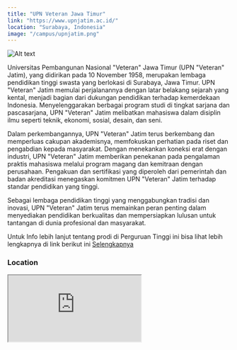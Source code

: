 ```yaml
---
title: "UPN Veteran Jawa Timur"
link: "https://www.upnjatim.ac.id/"
location: "Surabaya, Indonesia"
image: "/campus/upnjatim.png"
---
```


![Alt text](https://th.bing.com/th/id/OIP.tsxtL9-YEk4ufsA8MDDjhwHaE8?rs=1&pid=ImgDetMain "title")

Universitas Pembangunan Nasional "Veteran" Jawa Timur (UPN "Veteran" Jatim), yang didirikan pada 10 November 1958, merupakan lembaga pendidikan tinggi swasta yang berlokasi di Surabaya, Jawa Timur. UPN "Veteran" Jatim memulai perjalanannya dengan latar belakang sejarah yang kental, menjadi bagian dari dukungan pendidikan terhadap kemerdekaan Indonesia. Menyelenggarakan berbagai program studi di tingkat sarjana dan pascasarjana, UPN "Veteran" Jatim melibatkan mahasiswa dalam disiplin ilmu seperti teknik, ekonomi, sosial, desain, dan seni.

Dalam perkembangannya, UPN "Veteran" Jatim terus berkembang dan memperluas cakupan akademisnya, memfokuskan perhatian pada riset dan pengabdian kepada masyarakat. Dengan menekankan koneksi erat dengan industri, UPN "Veteran" Jatim memberikan penekanan pada pengalaman praktis mahasiswa melalui program magang dan kemitraan dengan perusahaan. Pengakuan dan sertifikasi yang diperoleh dari pemerintah dan badan akreditasi menegaskan komitmen UPN "Veteran" Jatim terhadap standar pendidikan yang tinggi.

Sebagai lembaga pendidikan tinggi yang menggabungkan tradisi dan inovasi, UPN "Veteran" Jatim terus memainkan peran penting dalam menyediakan pendidikan berkualitas dan mempersiapkan lulusan untuk tantangan di dunia profesional dan masyarakat.

Untuk Info lebih lanjut tentang prodi di Perguruan Tinggi ini bisa lihat lebih lengkapnya di link berikut ini [Selengkapnya](https://www.upnjatim.ac.id/)

### Location
<iframe src="https://www.google.com/maps/embed?pb=!1m18!1m12!1m3!1d3957.179897270388!2d112.78616537507256!3d-7.333683422131092!2m3!1f0!2f0!3f0!3m2!1i1024!2i768!4f13.1!3m3!1m2!1s0x2dd7fab87edcad15%3A0xb26589947991eea1!2sUniversitas%20Pembangunan%20Nasional%20Veteran%20Jawa%20Timur!5e0!3m2!1sid!2sid!4v1704529494209!5m2!1sid!2sid" className="w-full h-96 mb-32" loading="lazy" referrerpolicy="no-referrer-when-downgrade"></iframe>